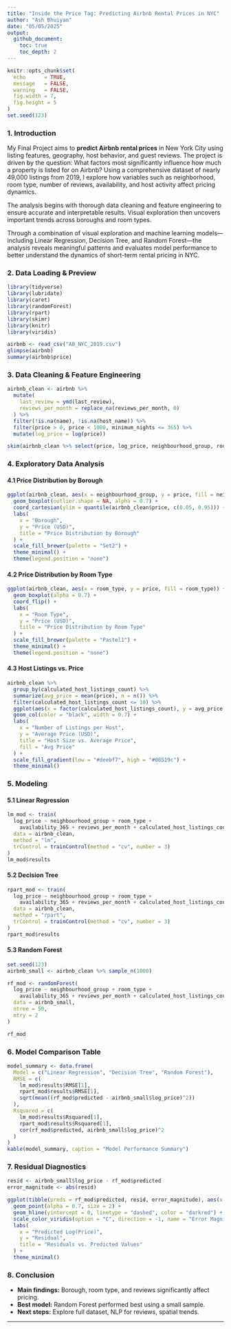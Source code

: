 ```yaml
---
title: "Inside the Price Tag: Predicting Airbnb Rental Prices in NYC"
author: "Ash Bhuiyan"
date: "05/05/2025"
output:
  github_document:
    toc: true
    toc_depth: 2
---
```


```r
knitr::opts_chunk$set(
  echo      = TRUE,
  message   = FALSE,
  warning   = FALSE,
  fig.width = 7,
  fig.height = 5
)
set.seed(123)
```

### 1. Introduction

My Final Project aims to **predict Airbnb rental prices** in New York City using listing features, geography, host behavior, and guest reviews.
The project is driven by the question: What factors most significantly influence how much a property is listed for on Airbnb?
Using a comprehensive dataset of nearly 49,000 listings from 2019, I explore how variables such as neighborhood, room type, number of reviews, availability, and host activity affect pricing dynamics.

The analysis begins with thorough data cleaning and feature engineering to ensure accurate and interpretable results. Visual exploration then uncovers important trends across boroughs and room types.

Through a combination of visual exploration and machine learning models—including Linear Regression, Decision Tree, and Random Forest—the analysis reveals meaningful patterns and evaluates model performance to better understand the dynamics of short-term rental pricing in NYC.

### 2. Data Loading & Preview

```r
library(tidyverse)
library(lubridate)
library(caret)
library(randomForest)
library(rpart)
library(skimr)
library(knitr)
library(viridis)

airbnb <- read_csv("AB_NYC_2019.csv")
glimpse(airbnb)
summary(airbnb$price)
```

### 3. Data Cleaning & Feature Engineering

```r
airbnb_clean <- airbnb %>%
  mutate(
    last_review = ymd(last_review),
    reviews_per_month = replace_na(reviews_per_month, 0)
  ) %>%
  filter(!is.na(name), !is.na(host_name)) %>%
  filter(price > 0, price < 1000, minimum_nights <= 365) %>%
  mutate(log_price = log(price))

skim(airbnb_clean %>% select(price, log_price, neighbourhood_group, room_type))
```

### 4. Exploratory Data Analysis

#### 4.1 Price Distribution by Borough

```r
ggplot(airbnb_clean, aes(x = neighbourhood_group, y = price, fill = neighbourhood_group)) +
  geom_boxplot(outlier.shape = NA, alpha = 0.7) +
  coord_cartesian(ylim = quantile(airbnb_clean$price, c(0.05, 0.95))) +
  labs(
    x = "Borough",
    y = "Price (USD)",
    title = "Price Distribution by Borough"
  ) +
  scale_fill_brewer(palette = "Set2") +
  theme_minimal() +
  theme(legend.position = "none")
```

#### 4.2 Price Distribution by Room Type

```r
ggplot(airbnb_clean, aes(x = room_type, y = price, fill = room_type)) +
  geom_boxplot(alpha = 0.7) +
  coord_flip() +
  labs(
    x = "Room Type",
    y = "Price (USD)",
    title = "Price Distribution by Room Type"
  ) +
  scale_fill_brewer(palette = "Pastel1") +
  theme_minimal() +
  theme(legend.position = "none")
```

#### 4.3 Host Listings vs. Price

```r
airbnb_clean %>%
  group_by(calculated_host_listings_count) %>%
  summarize(avg_price = mean(price), n = n()) %>%
  filter(calculated_host_listings_count <= 10) %>%
  ggplot(aes(x = factor(calculated_host_listings_count), y = avg_price, fill = avg_price)) +
  geom_col(color = "black", width = 0.7) +
  labs(
    x = "Number of Listings per Host",
    y = "Average Price (USD)",
    title = "Host Size vs. Average Price",
    fill = "Avg Price"
  ) +
  scale_fill_gradient(low = "#deebf7", high = "#08519c") +
  theme_minimal()
```

### 5. Modeling

#### 5.1 Linear Regression

```r
lm_mod <- train(
  log_price ~ neighbourhood_group + room_type +
    availability_365 + reviews_per_month + calculated_host_listings_count,
  data = airbnb_clean,
  method = "lm",
  trControl = trainControl(method = "cv", number = 3)
)
lm_mod$results
```

#### 5.2 Decision Tree

```r
rpart_mod <- train(
  log_price ~ neighbourhood_group + room_type +
    availability_365 + reviews_per_month + calculated_host_listings_count,
  data = airbnb_clean,
  method = "rpart",
  trControl = trainControl(method = "cv", number = 3)
)
rpart_mod$results
```

#### 5.3 Random Forest

```r
set.seed(123)
airbnb_small <- airbnb_clean %>% sample_n(1000)

rf_mod <- randomForest(
  log_price ~ neighbourhood_group + room_type +
    availability_365 + reviews_per_month + calculated_host_listings_count,
  data = airbnb_small,
  ntree = 50,
  mtry = 2
)

rf_mod
```

### 6. Model Comparison Table

```r
model_summary <- data.frame(
  Model = c("Linear Regression", "Decision Tree", "Random Forest"),
  RMSE = c(
    lm_mod$results$RMSE[1],
    rpart_mod$results$RMSE[1],
    sqrt(mean((rf_mod$predicted - airbnb_small$log_price)^2))
  ),
  Rsquared = c(
    lm_mod$results$Rsquared[1],
    rpart_mod$results$Rsquared[1],
    cor(rf_mod$predicted, airbnb_small$log_price)^2
  )
)
kable(model_summary, caption = "Model Performance Summary")
```

### 7. Residual Diagnostics

```r
resid <- airbnb_small$log_price - rf_mod$predicted
error_magnitude <- abs(resid)

ggplot(tibble(preds = rf_mod$predicted, resid, error_magnitude), aes(x = preds, y = resid, color = error_magnitude)) +
  geom_point(alpha = 0.7, size = 2) +
  geom_hline(yintercept = 0, linetype = "dashed", color = "darkred") +
  scale_color_viridis(option = "C", direction = -1, name = "Error Magnitude") +
  labs(
    x = "Predicted Log(Price)",
    y = "Residual",
    title = "Residuals vs. Predicted Values"
  ) +
  theme_minimal()
```

### 8. Conclusion

- **Main findings:** Borough, room type, and reviews significantly affect pricing.
- **Best model:** Random Forest performed best using a small sample.
- **Next steps:** Explore full dataset, NLP for reviews, spatial trends.

---